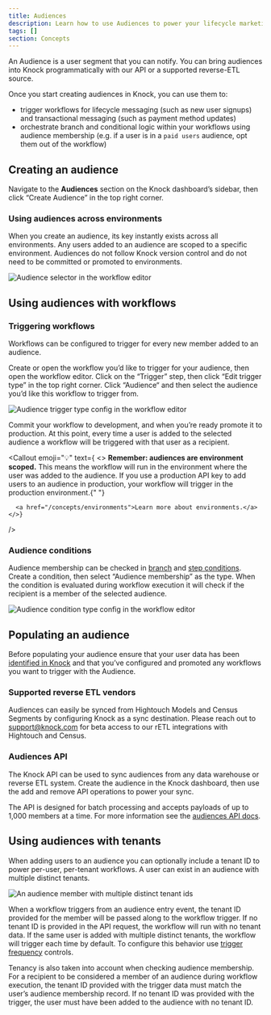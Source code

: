 ```yaml
---
title: Audiences
description: Learn how to use Audiences to power your lifecycle marketing use cases.
tags: []
section: Concepts
---
```


An Audience is a user segment that you can notify. You can bring audiences into Knock programmatically with our API or a supported reverse-ETL source.

Once you start creating audiences in Knock, you can use them to:

- trigger workflows for lifecycle messaging (such as new user signups) and transactional messaging (such as payment method updates)
- orchestrate branch and conditional logic within your workflows using audience membership (e.g. if a user is in a `paid users` audience, opt them out of the workflow)

## Creating an audience

Navigate to the **Audiences** section on the Knock dashboard’s sidebar, then click “Create Audience” in the top right corner.

### Using audiences across environments

When you create an audience, its key instantly exists across all environments. Any users added to an audience are scoped to a specific environment. Audiences do not follow Knock version control and do not need to be committed or promoted to environments.

<Image
  src="/images/concepts/audiences/workflow-editor-audience-selector.png"
  height={926}
  width={470}
  alt="Audience selector in the workflow editor"
  className="rounded-md border border-gray-200"
/>

## Using audiences with workflows

### Triggering workflows

Workflows can be configured to trigger for every new member added to an audience.

Create or open the workflow you’d like to trigger for your audience, then open the workflow editor. Click on the “Trigger” step, then click “Edit trigger type” in the top right corner. Click “Audience“ and then select the audience you’d like this workflow to trigger from.

<Image
  src="/images/concepts/audiences/audience-trigger-type-config.png"
  height={1846}
  width={1330}
  alt="Audience trigger type config in the workflow editor"
  className="rounded-md border border-gray-200"
/>

Commit your workflow to development, and when you’re ready promote it to production. At this point, every time a user is added to the selected audience a workflow will be triggered with that user as a recipient.

<Callout
  emoji="💡"
  text={
    <>
      <b>Remember: audiences are environment scoped.</b> This means the workflow will run in the environment where the user was added to the audience. If you use a production API key to add users to an audience in production, your workflow will trigger in the production environment.{" "}

      <a href="/concepts/environments">Learn more about environments.</a>
    </>}

/>

### Audience conditions

Audience membership can be checked in [branch](designing-workflows/branch-function#adding-conditions-to-branches) and [step conditions](/designing-workflows/step-conditions). Create a condition, then select “Audience membership” as the type. When the condition is evaluated during workflow execution it will check if the recipient is a member of the selected audience.

<Image
  src="/images/concepts/audiences/condition-config.png"
  alt="Audience condition type config in the workflow editor"
  width={854}
  height={572}
  className="rounded-md border border-gray-200"
/>

## Populating an audience

Before populating your audience ensure that your user data has been [identified in Knock](/managing-recipients/identifying-recipients) and that you’ve configured and promoted any workflows you want to trigger with the Audience.

### Supported reverse ETL vendors

Audiences can easily be synced from Hightouch Models and Census Segments by configuring Knock as a sync destination. Please reach out to support@knock.com for beta access to our rETL integrations with Hightouch and Census.

### Audiences API

The Knock API can be used to sync audiences from any data warehouse or reverse ETL system. Create the audience in the Knock dashboard, then use the add and remove API operations to power your sync.

The API is designed for batch processing and accepts payloads of up to 1,000 members at a time. For more information see the [audiences API docs](/reference#audiences).

## Using audiences with tenants

When adding users to an audience you can optionally include a tenant ID to power per-user, per-tenant workflows. A user can exist in an audience with multiple distinct tenants.

<Image
  src="/images/concepts/audiences/audience-member-with-multiple-tenant-ids.png"
  alt="An audience member with multiple distinct tenant ids"
  width={1710}
  height={550}
  className="rounded-md border border-gray-200"
/>

When a workflow triggers from an audience entry event, the tenant ID provided for the member will be passed along to the workflow trigger. If no tenant ID is provided in the API request, the workflow will run with no tenant data. If the same user is added with multiple distinct tenants, the workflow will trigger each time by default. To configure this behavior use [trigger frequency](/send-notifications/triggering-workflows#controlling-workflow-trigger-frequency) controls.

Tenancy is also taken into account when checking audience membership. For a recipient to be considered a member of an audience during workflow execution, the tenant ID provided with the trigger data must match the user’s audience membership record. If no tenant ID was provided with the trigger, the user must have been added to the audience with no tenant ID.
